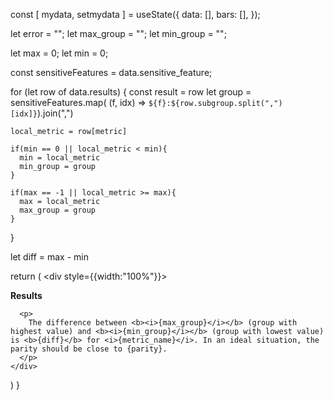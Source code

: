 
  const [ mydata, setmydata ] = useState({
    data: [],
    bars: [],
  });

  let error = "";
  let max_group = "";
  let min_group = "";

  let max = 0;
  let min = 0;

  const sensitiveFeatures = data.sensitive_feature;

  for (let row of data.results) {
    const result = row
    let group = sensitiveFeatures.map( (f, idx) => `${f}:${row.subgroup.split(",")[idx]}`).join(",")

    local_metric = row[metric]

    if(min == 0 || local_metric < min){
      min = local_metric
      min_group = group
    }

    if(max == -1 || local_metric >= max){
      max = local_metric
      max_group = group
    }
  }

  let diff = max - min

  return (
    <div style={{width:"100%"}}>
      <p>
        <b>Results</b>
      </p>

      <p>
        The difference between <b><i>{max_group}</i></b> (group with highest value) and <b><i>{min_group}</i></b> (group with lowest value) is <b>{diff}</b> for <i>{metric_name}</i>. In an ideal situation, the parity should be close to {parity}.
      </p>
    </div>

  )
}